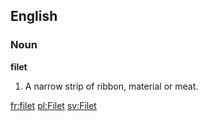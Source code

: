 ==English==

===Noun===

'''filet'''

#A narrow strip of ribbon, material or meat.

[[fr:filet]]
[[pl:Filet]]
[[sv:Filet]]